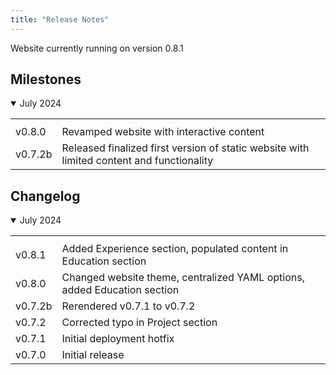 ---
title: "Release Notes"
---

Website currently running on version 0.8.1

## Milestones
<details open>
  <summary>July 2024</summary>
  <table>
    <tr>
      <th></th>
      <th></th>
    </tr>
    <tr>
      <td>v0.8.0</td>
      <td>Revamped website with interactive content</td>
    </tr>
    <tr>
      <td>v0.7.2b</td>
      <td>Released finalized first version of static website with limited content and functionality</td>
    </tr>
  </table>
</details>

## Changelog
<details open>
  <summary>July 2024</summary>
  <table>
    <tr>
      <th></th>
      <th></th>
    </tr>
    <tr>
      <td>v0.8.1</td>
      <td>Added Experience section, populated content in Education section</td>
    </tr>
    <tr>
      <td>v0.8.0</td>
      <td>Changed website theme, centralized YAML options, added Education section</td>
    </tr>
    <tr>
      <td>v0.7.2b</td>
      <td>Rerendered v0.7.1 to v0.7.2</td>
    </tr>
    <tr>
      <td>v0.7.2</td>
      <td>Corrected typo in Project section</td>
    </tr>
    <tr>
      <td>v0.7.1</td>
      <td>Initial deployment hotfix</td>
    </tr>
    <tr>
      <td>v0.7.0</td>
      <td>Initial release</td>
    </tr>
  </table>
</details>